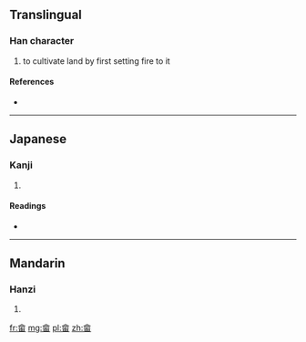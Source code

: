 {{also|畬}}
==Translingual==

===Han character===
{{Han char|rn=102|rad=田|as=07|sn=12|four=|canj=人一一田 (OMMW)}}

# to cultivate land by first setting fire to it

====References====
* {{Han ref|kx=0764.041|dkj=21862|hdz=42543.030|uh=7572|ud=30066}}

----

==Japanese==

===Kanji===
{{ja-kanji|grade=|rs=田07}}

# {{defn|lang=ja|sort=田07}}

====Readings====
* {{ja-readings|on=[[よ]] (yo), [[しゃ]] (sha)|kun=[[あらた]] (arata), [[やきた]] (yakita)|nanori=}}

----

==Mandarin==

===Hanzi===
{{cmn-hanzi|pin=[[shē]] ([[she1]]), [[yú]] ([[yu2]])|wg=she<sup>1</sup>, yü<sup>2</sup>}}

# {{defn|lang=cmn|sort=田07}}

[[fr:畲]]
[[mg:畲]]
[[pl:畲]]
[[zh:畲]]